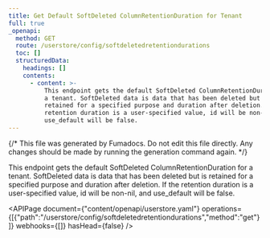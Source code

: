 ```yaml
---
title: Get Default SoftDeleted ColumnRetentionDuration for Tenant
full: true
_openapi:
  method: GET
  route: /userstore/config/softdeletedretentiondurations
  toc: []
  structuredData:
    headings: []
    contents:
      - content: >-
          This endpoint gets the default SoftDeleted ColumnRetentionDuration for
          a tenant. SoftDeleted data is data that has been deleted but is
          retained for a specified purpose and duration after deletion. If the
          retention duration is a user-specified value, id will be non-nil, and
          use_default will be false.
---
```


{/* This file was generated by Fumadocs. Do not edit this file directly. Any changes should be made by running the generation command again. */}

This endpoint gets the default SoftDeleted ColumnRetentionDuration for a tenant. SoftDeleted data is data that has been deleted but is retained for a specified purpose and duration after deletion. If the retention duration is a user-specified value, id will be non-nil, and use_default will be false.

<APIPage document={"content/openapi/userstore.yaml"} operations={[{"path":"/userstore/config/softdeletedretentiondurations","method":"get"}]} webhooks={[]} hasHead={false} />